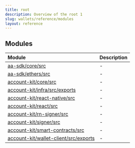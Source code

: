 ```yaml
---
title: root
description: Overview of the root 1
slug: wallets/reference/modules
layout: reference
---
```


## Modules

| Module                                                                                    | Description |
| :---------------------------------------------------------------------------------------- | :---------- |
| [aa-sdk/core/src](aa-sdk/core/src/README.mdx)                                             | -           |
| [aa-sdk/ethers/src](aa-sdk/ethers/src/README.mdx)                                         | -           |
| [account-kit/core/src](account-kit/core/src/README.mdx)                                   | -           |
| [account-kit/infra/src/exports](account-kit/infra/src/exports/README.mdx)                 | -           |
| [account-kit/react-native/src](account-kit/react-native/src/README.mdx)                   | -           |
| [account-kit/react/src](account-kit/react/src/README.mdx)                                 | -           |
| [account-kit/rn-signer/src](account-kit/rn-signer/src/README.mdx)                         | -           |
| [account-kit/signer/src](account-kit/signer/src/README.mdx)                               | -           |
| [account-kit/smart-contracts/src](account-kit/smart-contracts/src/README.mdx)             | -           |
| [account-kit/wallet-client/src/exports](account-kit/wallet-client/src/exports/README.mdx) | -           |

